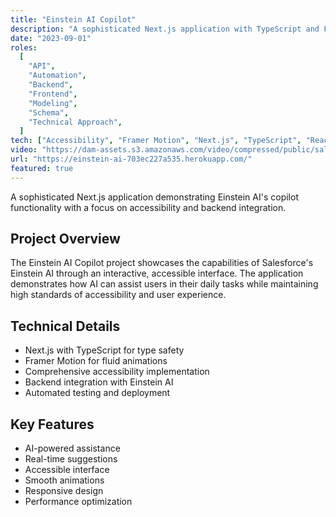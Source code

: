 ```yaml
---
title: "Einstein AI Copilot"
description: "A sophisticated Next.js application with TypeScript and Framer Motion, demonstrating Einstein AI's copilot functionality with a focus on accessibility and backend integration."
date: "2023-09-01"
roles:
  [
    "API",
    "Automation",
    "Backend",
    "Frontend",
    "Modeling",
    "Schema",
    "Technical Approach",
  ]
tech: ["Accessibility", "Framer Motion", "Next.js", "TypeScript", "React.js"]
video: "https://dam-assets.s3.amazonaws.com/video/compressed/public/salesforce-einstein.mp4"
url: "https://einstein-ai-703ec227a535.herokuapp.com/"
featured: true
---
```


A sophisticated Next.js application demonstrating Einstein AI's copilot functionality with a focus on accessibility and backend integration.

## Project Overview

The Einstein AI Copilot project showcases the capabilities of Salesforce's Einstein AI through an interactive, accessible interface. The application demonstrates how AI can assist users in their daily tasks while maintaining high standards of accessibility and user experience.

## Technical Details

- Next.js with TypeScript for type safety
- Framer Motion for fluid animations
- Comprehensive accessibility implementation
- Backend integration with Einstein AI
- Automated testing and deployment

## Key Features

- AI-powered assistance
- Real-time suggestions
- Accessible interface
- Smooth animations
- Responsive design
- Performance optimization
